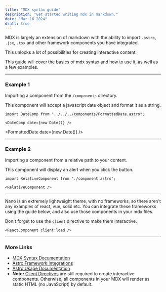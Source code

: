 ```yaml
---
title: "MDX syntax guide"
description: "Get started writing mdx in markdown."
date: "Mar 16 2024"
draft: true
---
```


MDX is largely an extension of markdown with the ability to import `.astro`,
`.jsx`, `.tsx` and other framework components you have integrated.

This unlocks a lot of possibilities for creating interactive content.

This guide will cover the basics of mdx syntax and how to use it, as well as a few examples.

---

### Example 1

Importing a component from the `/components` directory.

This component will accept a javascript date object and format it as a string.

```astro
import DateComp from "../../../components/FormattedDate.astro";

<DateComp date={new Date()} />
```


<FormattedDate date={new Date()} />

---

### Example 2

Importing a component from a relative path to your content.

This component will display an alert when you click the button.

```astro
import RelativeComponent from "./component.astro";

<RelativeComponent />
```


<RelativeComponent />

---

Nano is an extremely lightweight theme, with no frameworks, so there aren't
any examples of react, vue, solid etc. You can integrate these frameworks using
the guide below, and also use those components in your mdx files.

Don't forget to
use the `client` directive to make them interactive.

```astro
<ReactComponent client:load />
```

---

### More Links

- [MDX Syntax Documentation](https://mdxjs.com/docs/what-is-mdx)
- [Astro Framework Integrations](https://docs.astro.build/en/guides/integrations-guide)
- [Astro Usage Documentation](https://docs.astro.build/en/guides/markdown-content/#markdown-and-mdx-pages)
- **Note:** [Client Directives](https://docs.astro.build/en/reference/directives-reference/#client-directives) are still required to create interactive components. Otherwise, all components in your MDX will render as static HTML (no JavaScript) by default.
